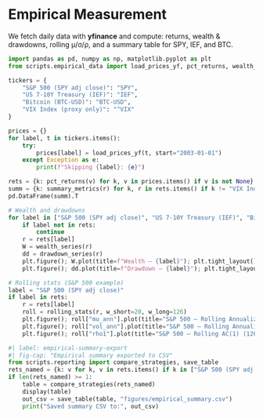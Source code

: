 
# Empirical Measurement

We fetch daily data with **yfinance** and compute: returns, wealth & drawdowns, rolling μ/σ/ρ, and a summary table for SPY, IEF, and BTC.

```python
import pandas as pd, numpy as np, matplotlib.pyplot as plt
from scripts.empirical_data import load_prices_yf, pct_returns, wealth_series, drawdown_series, rolling_stats, summary_metrics

tickers = {
    "S&P 500 (SPY adj close)": "SPY",
    "US 7-10Y Treasury (IEF)": "IEF",
    "Bitcoin (BTC-USD)": "BTC-USD",
    "VIX Index (proxy only)": "^VIX"
}

prices = {}
for label, t in tickers.items():
    try:
        prices[label] = load_prices_yf(t, start="2003-01-01")
    except Exception as e:
        print(f"Skipping {label}: {e}")

rets = {k: pct_returns(v) for k, v in prices.items() if v is not None}
summ = {k: summary_metrics(r) for k, r in rets.items() if k != "VIX Index (proxy only)"}
pd.DataFrame(summ).T
```

```python
# Wealth and drawdowns
for label in ["S&P 500 (SPY adj close)", "US 7-10Y Treasury (IEF)", "Bitcoin (BTC-USD)"]:
    if label not in rets: 
        continue
    r = rets[label]
    W = wealth_series(r)
    dd = drawdown_series(r)
    plt.figure(); W.plot(title=f"Wealth — {label}"); plt.tight_layout(); plt.show()
    plt.figure(); dd.plot(title=f"Drawdown — {label}"); plt.tight_layout(); plt.show()
```

```python
# Rolling stats (S&P 500 example)
label = "S&P 500 (SPY adj close)"
if label in rets:
    r = rets[label]
    roll = rolling_stats(r, w_short=20, w_long=126)
    plt.figure(); roll["mu_ann"].plot(title="S&P 500 — Rolling Annualized Mean (126d)"); plt.tight_layout(); plt.show()
    plt.figure(); roll["vol_ann"].plot(title="S&P 500 — Rolling Annualized Vol (126d)"); plt.tight_layout(); plt.show()
    plt.figure(); roll["rho1"].plot(title="S&P 500 — Rolling AC(1) (126d)"); plt.tight_layout(); plt.show()
```

```python
#| label: empirical-summary-export
#| fig-cap: "Empirical summary exported to CSV"
from scripts.reporting import compare_strategies, save_table
rets_named = {k: v for k, v in rets.items() if k in ["S&P 500 (SPY adj close)", "US 7-10Y Treasury (IEF)", "Bitcoin (BTC-USD)"]}
if len(rets_named) >= 1:
    table = compare_strategies(rets_named)
    display(table)
    out_csv = save_table(table, "figures/empirical_summary.csv")
    print("Saved summary CSV to:", out_csv)
```    
